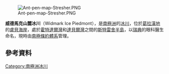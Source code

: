[[Image:Ant-pen-map-Stresher.PNG|thumb]]

{{coord|66|17|S|65|30|W|display=title}}

'''威德馬克山麓冰川'''（Widmark Ice Piedmont），是[[南極洲|南極洲]]的[[冰川|冰川]]，位於[[葛拉漢地|葛拉漢地]]的[[盧貝海岸|盧貝海岸]]，處於[[霍特達爾灣|霍特達爾灣]]和[[達貝爾灣|達貝爾灣]]之間的[[斯特雷舍半島|斯特雷舍半島]]，以[[瑞典|瑞典]]的眼科醫生命名，現時由[[南極條約體系|南極條約體系]]管理。

==參考資料==
{{usgs-gazetteer}}

{{DEFAULTSORT:Widmark Ice Piedmont}}
[[Category:南極洲冰川|Category:南極洲冰川]]


{{LoubetCoast-geo-stub}}